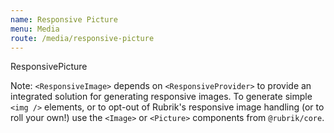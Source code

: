 ```yaml
---
name: Responsive Picture
menu: Media
route: /media/responsive-picture
---
```


<head>ResponsivePicture</head>

<lede>
</lede>

Note: `<ResponsiveImage>` depends on `<ResponsiveProvider>` to provide an integrated solution for generating responsive images. To generate simple `<img />` elements, or to opt-out of Rubrik's responsive image handling (or to roll your own!) use the `<Image>` or `<Picture>` components from `@rubrik/core`.